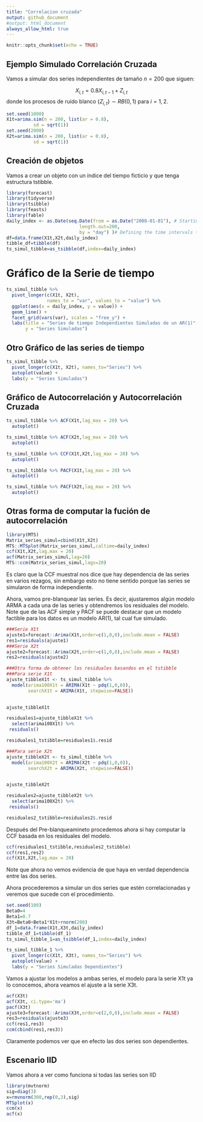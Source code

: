 ```yaml
---
title: "Correlacion cruzada"
output: github_document
#output: html_document
always_allow_html: true
---
```


```r
knitr::opts_chunk$set(echo = TRUE)
```

## Ejemplo Simulado Correlación Cruzada 

Vamos a simular dos series independientes de tamaño $n=200$ que siguen:

$$X_{i,t}=0.8X_{i,t-1}+Z_{i,t}$$
donde los procesos de ruido blanco $\{Z_{i,t}\}\sim RB(0,1)$ para $i=1,2$.
```r
set.seed(1000)
X1t=arima.sim(n = 200, list(ar = 0.8),
          sd = sqrt(1))
set.seed(2000)
X2t=arima.sim(n = 200, list(ar = 0.8),
          sd = sqrt(1))

```

## Creación de objetos

Vamos a crear un objeto con un índice del tiempo ficticio y que tenga estructura tstibble.

```r
library(forecast)
library(tidyverse)
library(tsibble)
library(feasts)
library(fable)
daily_index <- as.Date(seq.Date(from = as.Date("2008-01-01"), # Starting date
                           length.out=200,
                           by = "day") )# Defining the time intervals to =       as.Date("2012-12-16"), # Ending date
df=data.frame(X1t,X2t,daily_index)
tibble_df=tibble(df)
ts_simul_tibble=as_tsibble(df,index=daily_index)

```
# Gráfico de la Serie de tiempo
```r
ts_simul_tibble %>%
  pivot_longer(c(X1t, X2t),
               names_to = "var", values_to = "value") %>%
  ggplot(aes(x = daily_index, y = value)) +
  geom_line() +
  facet_grid(vars(var), scales = "free_y") +
  labs(title = "Series de tiempo Independientes Simuladas de un AR(1)",
       y = "Series Simuladas")
```
## Otro Gráfico de las series de tiempo
```r
ts_simul_tibble %>%
  pivot_longer(c(X1t, X2t), names_to="Series") %>%
  autoplot(value) +
  labs(y = "Series Simuladas")
```

## Gráfico de Autocorrelación y Autocorrelación Cruzada
```r
ts_simul_tibble %>% ACF(X1t,lag_max = 20) %>% 
  autoplot()

ts_simul_tibble %>% ACF(X2t,lag_max = 20) %>% 
  autoplot()

ts_simul_tibble %>% CCF(X1t,X2t,lag_max = 20) %>% 
  autoplot()

ts_simul_tibble %>% PACF(X1t,lag_max = 20) %>% 
  autoplot()

ts_simul_tibble %>% PACF(X2t,lag_max = 20) %>% 
  autoplot()
```

## Otras forma de computar la fución de autocorrelación

```r
library(MTS)
Matrix_series_simul=cbind(X1t,X2t)
MTS::MTSplot(Matrix_series_simul,caltime=daily_index)
ccf(X1t,X2t,lag.max = 20)
acf(Matrix_series_simul,lag=20)
MTS::ccm(Matrix_series_simul,lags=20)
```
Es claro que la CCF muestral nos dice que hay dependencia de las series en varios rezagos, sin embargo esto no tiene sentido porque las series se simularon de forma independiente.

Ahora, vamos pre-blanquear las series. Es decir, ajustaremos algún modelo ARMA a cada una de las series y obtendremos los residuales del modelo. Note que de las ACF simple y PACF se puede destacar que un modelo factible para los datos es un modelo AR(1), tal cual fue simulado.

```r
###Serie X1t
ajuste1=forecast::Arima(X1t,order=c(1,0,0),include.mean = FALSE)
res1=residuals(ajuste1)
###Serie X2t
ajuste2=forecast::Arima(X2t,order=c(1,0,0),include.mean = FALSE)
res2=residuals(ajuste2)

###Otra forma de obtener los residuales basandos en el tstibble
###Para serie X1t
ajuste_tibbleX1t <- ts_simul_tibble %>%
  model(arima100X1t = ARIMA(X1t ~ pdq(1,0,0)),
        searchX1t = ARIMA(X1t, stepwise=FALSE))
        

ajuste_tibbleX1t

residuales1=ajuste_tibbleX1t %>%
  select(arima100X1t) %>%
 residuals()

residuales1_tstibble=residuales1$.resid

###Para serie X2t
ajuste_tibbleX2t <- ts_simul_tibble %>%
  model(arima100X2t = ARIMA(X2t ~ pdq(1,0,0)),
        searchX2t = ARIMA(X2t, stepwise=FALSE))
        

ajuste_tibbleX2t

residuales2=ajuste_tibbleX2t %>%
  select(arima100X2t) %>%
 residuals()

residuales2_tstibble=residuales2$.resid
```

Después del Pre-blanqueamineto procedemos ahora si hay computar la CCF basada en los residuales del modelo.

```r
ccf(residuales1_tstibble,residuales2_tstibble)
ccf(res1,res2)
ccf(X1t,X2t,lag.max = 20)
```

Note que ahora no vemos evidencia de que haya en verdad dependencia entre las dos series.

Ahora procederemos a simular un dos series que estén correlacionadas y veremos que sucede con el procedimiento.

```r
set.seed(100)
Beta0=4
Beta1=0.7
X3t=Beta0+Beta1*X1t+rnorm(200)
df_1=data.frame(X1t,X3t,daily_index)
tibble_df_1=tibble(df_1)
ts_simul_tibble_1=as_tsibble(df_1,index=daily_index)

ts_simul_tibble_1 %>%
  pivot_longer(c(X1t, X3t), names_to="Series") %>%
  autoplot(value) +
  labs(y = "Series Simuladas Dependientes")
```
Vamos a ajustar los modelos a ambas series, el modelo para la serie X1t ya lo conocemos, ahora veamos el ajuste a la serie X3t.
```r
acf(X3t)
acf(X3t, ci.type='ma')
pacf(X3t)
ajuste3=forecast::Arima(X3t,order=c(2,0,0),include.mean = FALSE)
res3=residuals(ajuste3)
ccf(res1,res3)
ccm(cbind(res1,res3))
```
Claramente podemos ver que en efecto las dos series son dependientes.


## Escenario IID
Vamos ahora a ver como funciona si todas las series son IID
```r
library(mvtnorm)
sig=diag(3)
x=rmvnorm(300,rep(0,3),sig)
MTSplot(x)
ccm(x)
acf(x)
```

